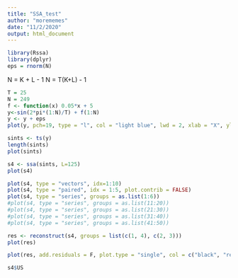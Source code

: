 ---
title: "SSA_test"
author: "morememes"
date: "11/2/2020"
output: html_document
---

```{r}
library(Rssa)
library(dplyr)
eps = rnorm(N)
```


N = K + L - 1
N = T(K+L) - 1

```{r}
T = 25
N = 249
f <- function(x) 0.05*x + 5
y<-sin(2*pi*(1:N)/T) + f(1:N)
y <- y + eps
plot(y, pch=19, type = "l", col = "light blue", lwd = 2, xlab = "X", ylab = "f(t)")
```
```{r}
sints <- ts(y)
length(sints)
plot(sints)
```
```{r}
s4 <- ssa(sints, L=125)
plot(s4)
```

```{r}
plot(s4, type = "vectors", idx=1:10)
plot(s4, type = "paired", idx = 1:5, plot.contrib = FALSE)
plot(s4, type = "series", groups = as.list(1:6))
#plot(s4, type = "series", groups = as.list(11:20))
#plot(s4, type = "series", groups = as.list(21:30))
#plot(s4, type = "series", groups = as.list(31:40))
#plot(s4, type = "series", groups = as.list(41:50))
```


```{r}
res <- reconstruct(s4, groups = list(c(1, 4), c(2, 3)))
plot(res)
```
```{r}
plot(res, add.residuals = F, plot.type = "single", col = c("black", "red", "red"), lwd = c(1, 2, 2), lty = c("solid","solid","dashed"))
```


```{r}
s4$US
```

